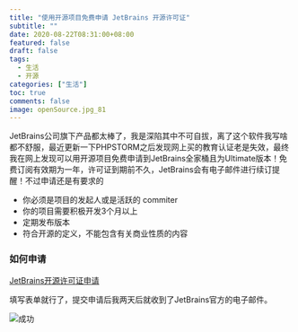 ```yaml
---
title: "使用开源项目免费申请 JetBrains 开源许可证"
subtitle: ""
date: 2020-08-22T08:31:00+08:00
featured: false
draft: false
tags:
  - 生活
  - 开源
categories: ["生活"]
toc: true
comments: false
image: openSource.jpg_81
---
```


JetBrains公司旗下产品都太棒了，我是深陷其中不可自拔，离了这个软件我写啥都不舒服，最近更新一下PHPSTORM之后发现网上买的教育认证老是失效，最终我在网上发现可以用开源项目免费申请到JetBrains全家桶且为Ultimate版本！免费订阅有效期为一年，许可证到期前不久，JetBrains会有电子邮件进行续订提醒！不过申请还是有要求的

* 你必须是项目的发起人或是活跃的 commiter
* 你的项目需要积极开发3个月以上
* 定期发布版本
* 符合开源的定义，不能包含有关商业性质的内容

### 如何申请

[JetBrains开源许可证申请](https://www.jetbrains.com/shop/eform/opensource?product=ALL)

填写表单就行了，提交申请后我两天后就收到了JetBrains官方的电子邮件。

<Img src="success.png" alt="成功" exif="false" />